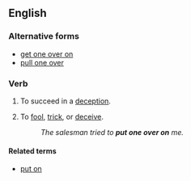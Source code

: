 ==English==

===Alternative forms===
* [[get one over on]]
* [[pull one over]]

===Verb===
{{en-verb|head=[[put]] [[one]] [[over]] [[(]][[on]][[)]]|puts one over|putting one over|put one over}}

# {{idiomatic|lang=en}} To succeed in a [[deception]].
# {{idiomatic|with ''on''|lang=en}} To [[fool]], [[trick]], or [[deceive]].
#: ''The salesman tried to '''put one over on''' me.''

====Related terms====
* [[put on]]